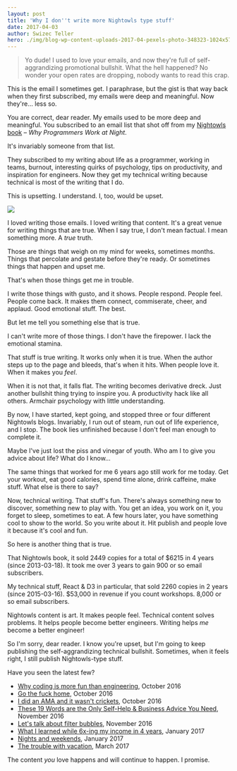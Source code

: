 ```yaml
---
layout: post
title: 'Why I don''t write more Nightowls type stuff'
date: 2017-04-03
author: Swizec Teller
hero: ./img/blog-wp-content-uploads-2017-04-pexels-photo-348323-1024x576.jpg
---
```

> Yo dude! I used to love your emails, and now they're full of self-aggrandizing promotional bullshit. What the hell happened? No wonder your open rates are dropping, nobody wants to read this crap.



This is the email I sometimes get. I paraphrase, but the gist is that way back when they first subscribed, my emails were deep and meaningful. Now they're… less so.



You are correct, dear reader. My emails used to be more deep and meaningful. You subscribed to an email list that shot off from my [Nightowls book](http://nightowlsbook.com/) – _Why Programmers Work at Night_.



It's invariably someone from that list.



They subscribed to my writing about life as a programmer, working in teams, burnout, interesting quirks of psychology, tips on productivity, and inspiration for engineers. Now they get my technical writing because technical is most of the writing that I do.



This is upsetting. I understand. I, too, would be upset.



![](./img/blog-wp-content-uploads-2017-04-pexels-photo-348323-1024x576.jpg)



I loved writing those emails. I loved writing that content. It's a great venue for writing things that are true. When I say true, I don't mean factual. I mean something more. A _true_ truth.



Those are things that weigh on my mind for weeks, sometimes months. Things that percolate and gestate before they're ready. Or sometimes things that happen and upset me.



That's when those things get me in trouble.



I write those things with gusto, and it shows. People respond. People feel. People come back. It makes them connect, commiserate, cheer, and applaud. Good emotional stuff. The best.



But let me tell you something else that is true.



I can't write more of those things. I don't have the firepower. I lack the emotional stamina.



That stuff is true writing. It works only when it is true. When the author steps up to the page and bleeds, that's when it hits. When people love it. When it makes you _feel_.



When it is not that, it falls flat. The writing becomes derivative dreck. Just another bullshit thing trying to inspire you. A productivity hack like all others. Armchair psychology with little understanding.



By now, I have started, kept going, and stopped three or four different Nightowls blogs. Invariably, I run out of steam, run out of life experience, and I stop. The book lies unfinished because I don't feel man enough to complete it.



Maybe I've just lost the piss and vinegar of youth. Who am I to give you advice about life? What do I know…



The same things that worked for me 6 years ago still work for me today. Get your workout, eat good calories, spend time alone, drink caffeine, make stuff. What else is there to say?



Now, technical writing. That stuff's fun. There's always something new to discover, something new to play with. You get an idea, you work on it, you forget to sleep, sometimes to eat. A few hours later, you have something cool to show to the world. So you write about it. Hit publish and people love it because it's cool and fun.



So here is another thing that is true.



That Nightowls book, it sold 2449 copies for a total of $6215 in 4 years (since 2013-03-18). It took me over 3 years to gain 900 or so email subscribers.



My technical stuff, React & D3 in particular, that sold 2260 copies in 2 years (since 2015-03-16). $53,000 in revenue if you count workshops. 8,000 or so email subscribers.



Nightowls content is art. It makes people feel. Technical content solves problems. It helps people become better engineers. Writing helps _me_ become a better engineer!



So I'm sorry, dear reader. I know you're upset, but I'm going to keep publishing the self-aggrandizing technical bullshit. Sometimes, when it feels right, I still publish Nightowls-type stuff.



Have you seen the latest few?



- [Why coding is more fun than engineering](https://swizec.com/blog/coding-more-fun-engineering/swizec/7120), October 2016
- [Go the fuck home](https://swizec.com/blog/go-fuck-home/swizec/7139), October 2016
- [I did an AMA and it wasn't crickets](https://swizec.com/blog/did-an-ama-wasnt-crickets/swizec/7153), October 2016
- [These 19 Words are the Only Self-Help & Business Advice You Need](https://swizec.com/blog/only-self-help-business-advice-you-need/swizec/7190), November 2016
- [Let's talk about filter bubbles](https://swizec.com/blog/filter-bubbles-echo-chambers/swizec/7205), November 2016
- [What I learned while 6x-ing my income in 4 years](https://swizec.com/blog/learned-6x-income-4-years/swizec/7340), January 2017
- [Nights and weekends](https://swizec.com/blog/nights-weekends/swizec/7394), January 2017
- [The trouble with vacation](https://swizec.com/blog/trouble-vacation/swizec/7463), March 2017



The content _you_ love happens and will continue to happen. I promise.